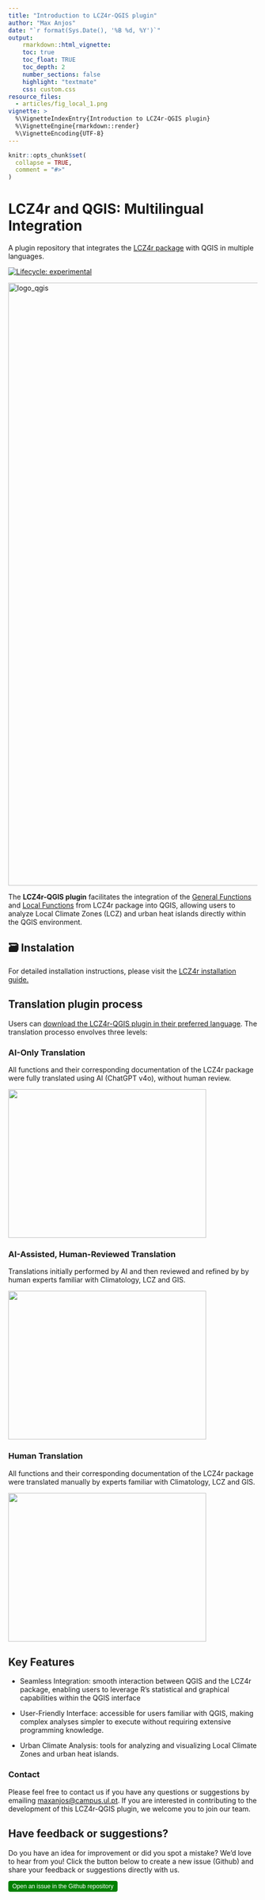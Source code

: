 ```yaml
---
title: "Introduction to LCZ4r-QGIS plugin"
author: "Max Anjos"
date: "`r format(Sys.Date(), '%B %d, %Y')`"
output:
    rmarkdown::html_vignette:
    toc: true
    toc_float: TRUE
    toc_depth: 2
    number_sections: false
    highlight: "textmate"
    css: custom.css
resource_files:
  - articles/fig_local_1.png
vignette: >
  %\VignetteIndexEntry{Introduction to LCZ4r-QGIS plugin}
  %\VignetteEngine{rmarkdown::render}
  %\VignetteEncoding{UTF-8}
---
```


```r
knitr::opts_chunk$set(
  collapse = TRUE,
  comment = "#>"
)
```

# LCZ4r and QGIS: Multilingual Integration
A plugin repository that integrates the [LCZ4r package](https://github.com/ByMaxAnjos/LCZ4r) with QGIS in multiple languages. 

  <!-- badges: start -->
  [![Lifecycle: experimental](https://img.shields.io/badge/lifecycle-experimental-orange.svg)](https://lifecycle.r-lib.org/articles/stages.html#experimental)
  <!-- badges: end -->

<img width="1217" alt="logo_qgis" src="https://github.com/user-attachments/assets/68cdca10-c1d5-4755-8d73-351af809552a">

The **LCZ4r-QGIS plugin** facilitates the integration of the [General Functions](https://bymaxanjos.github.io/LCZ4r/articles/Introd_genera_LCZ4r.html) and [Local Functions](https://bymaxanjos.github.io/LCZ4r/articles/Introd_local_LCZ4r.html) from LCZ4r package into QGIS, allowing users to analyze Local Climate Zones (LCZ) and urban heat islands directly within the QGIS environment.

## 🗃️ Instalation 

For detailed installation instructions, please visit the [LCZ4r installation guide.](https://bymaxanjos.github.io/LCZ4r/articles/instalation_lcz4r_qgis.html)

## Translation plugin process
Users can [download the LCZ4r-QGIS plugin in their preferred language](https://bymaxanjos.github.io/LCZ4r/articles/multilingual_lcz4r_qgis.html). The translation processo envolves three levels:

### AI-Only Translation
All functions and their corresponding documentation of the LCZ4r package were fully translated using AI (ChatGPT v4o), without human review.

<img src="https://github.com/user-attachments/assets/2b2312d0-bb71-4c80-b6db-4048e315fbee" width="400" height="300">

### AI-Assisted, Human-Reviewed Translation
Translations initially performed by AI and then reviewed and refined by  by human experts familiar with Climatology, LCZ and GIS.

<img src="https://github.com/user-attachments/assets/ed21bd61-b2c5-4dbb-9601-6485292d7b4c" width="400" height="300">


### Human Translation
All functions and their corresponding documentation of the LCZ4r package were translated manually by experts familiar with Climatology, LCZ and GIS.

<img src="https://github.com/user-attachments/assets/b30e9a14-0730-403d-8cd5-19ab70baa3ec" width="400" height="300">


## Key Features
* Seamless Integration: smooth interaction between QGIS and the LCZ4r package, enabling users to leverage R's statistical and graphical capabilities within the QGIS interface 

* User-Friendly Interface: accessible for users familiar with QGIS, making complex analyses simpler to execute without requiring extensive programming knowledge.

* Urban Climate Analysis: tools for analyzing and visualizing Local Climate Zones and urban heat islands.


### Contact
Please feel free to contact us if you have any questions or suggestions by emailing [maxanjos\@campus.ul.pt](mailto:maxanjos@campus.ul.pt). If you are interested in contributing to the development of this LCZ4r-QGIS plugin, we welcome you to join our team.

## Have feedback or suggestions?
Do you have an idea for improvement or did you spot a mistake? We'd love to hear from you! Click the button below to create a new issue (Github) and share your feedback or suggestions directly with us.

<button type="button" class="btn" style="background-color: #008000; color: white; padding: .25rem .5rem; font-size: .75rem; border: none; border-radius: .25rem;">
  <a href='https://github.com/ByMaxAnjos/QGIS-LCZ4r-Multilingual/issues/new'style="text-decoration: none; color: white;">
    Open an issue in the Github repository
  </a>
</button>
